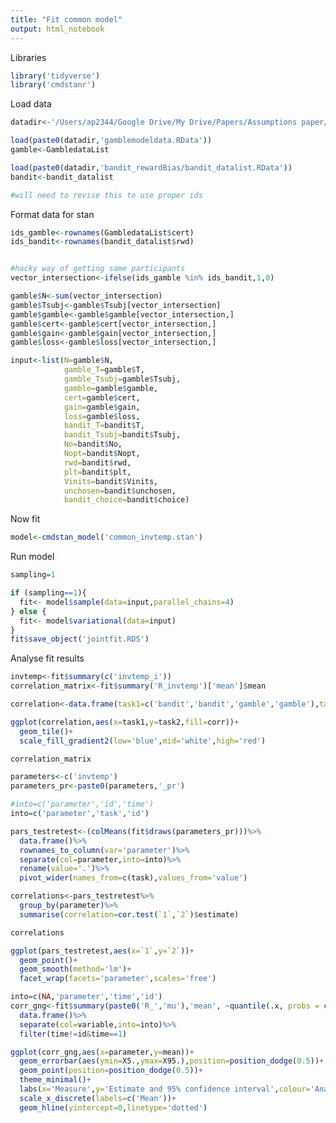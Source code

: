 ```yaml
---
title: "Fit common model"
output: html_notebook
---
```


Libraries

```r
library('tidyverse')
library('cmdstanr')
```

Load data

```r
datadir<-'/Users/ap2344/Google Drive/My Drive/Papers/Assumptions paper/cluster_in/'

load(paste0(datadir,'gamblemodeldata.RData'))
gamble<-GambledataList

load(paste0(datadir,'bandit_rewardBias/bandit_datalist.RData'))
bandit<-bandit_datalist

#will need to revise this to use proper ids
```

Format data for stan
```r
ids_gamble<-rownames(GambledataList$cert)
ids_bandit<-rownames(bandit_datalist$rwd)


#hacky way of getting same participants
vector_intersection<-ifelse(ids_gamble %in% ids_bandit,1,0)

gamble$N<-sum(vector_intersection)
gamble$Tsubj<-gamble$Tsubj[vector_intersection]
gamble$gamble<-gamble$gamble[vector_intersection,]
gamble$cert<-gamble$cert[vector_intersection,]
gamble$gain<-gamble$gain[vector_intersection,]
gamble$loss<-gamble$loss[vector_intersection,]

input<-list(N=gamble$N,
            gamble_T=gamble$T,
            gamble_Tsubj=gamble$Tsubj,
            gamble=gamble$gamble,
            cert=gamble$cert,
            gain=gamble$gain,
            loss=gamble$loss,
            bandit_T=bandit$T,
            bandit_Tsubj=bandit$Tsubj,
            No=bandit$No,
            Nopt=bandit$Nopt,
            rwd=bandit$rwd,
            plt=bandit$plt,
            Vinits=bandit$Vinits,
            unchosen=bandit$unchosen,
            bandit_choice=bandit$choice)
```

Now fit

```r
model<-cmdstan_model('common_invtemp.stan')
```
Run model

```r
sampling=1

if (sampling==1){
  fit<- model$sample(data=input,parallel_chains=4)
} else {
  fit<- model$variational(data=input)
}
fit$save_object('jointfit.RDS')
```

Analyse fit results

```r
invtemp<-fit$summary(c('invtemp_i'))
correlation_matrix<-fit$summary('R_invtemp')['mean']$mean

correlation<-data.frame(task1=c('bandit','bandit','gamble','gamble'),task2=c('bandit','gamble','bandit','gamble'),corr=correlation_matrix)

ggplot(correlation,aes(x=task1,y=task2,fill=corr))+
  geom_tile()+
  scale_fill_gradient2(low='blue',mid='white',high='red')

correlation_matrix

parameters<-c('invtemp')
parameters_pr<-paste0(parameters,'_pr')

#into=c('parameter','id','time')
into=c('parameter','task','id')

pars_testretest<-(colMeans(fit$draws(parameters_pr)))%>%
  data.frame()%>%
  rownames_to_column(var='parameter')%>%
  separate(col=parameter,into=into)%>%
  rename(value='.')%>%
  pivot_wider(names_from=c(task),values_from='value')

correlations<-pars_testretest%>%
  group_by(parameter)%>%
  summarise(correlation=cor.test(`1`,`2`)$estimate)

correlations

ggplot(pars_testretest,aes(x=`1`,y=`2`))+
  geom_point()+
  geom_smooth(method='lm')+
  facet_wrap(facets='parameter',scales='free')

into=c(NA,'parameter','time','id')
corr_gng<-fit$summary(paste0('R_','mu'),'mean', ~quantile(.x, probs = c(0.05, 0.95)))%>%
  data.frame()%>%
  separate(col=variable,into=into)%>%
  filter(time!=id&time==1)

ggplot(corr_gng,aes(x=parameter,y=mean))+
  geom_errorbar(aes(ymin=X5.,ymax=X95.),position=position_dodge(0.5))+
  geom_point(position=position_dodge(0.5))+
  theme_minimal()+
  labs(x='Measure',y='Estimate and 95% confidence interval',colour='Analysis')+
  scale_x_discrete(labels=c('Mean'))+
  geom_hline(yintercept=0,linetype='dotted')
```


